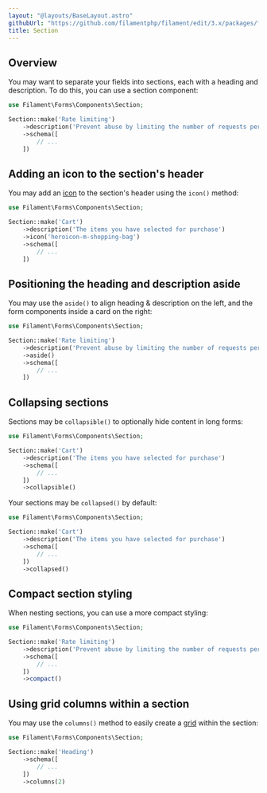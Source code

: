 ```yaml
---
layout: "@layouts/BaseLayout.astro"
githubUrl: "https://github.com/filamentphp/filament/edit/3.x/packages/forms/docs/04-layout/06-section.md"
title: Section
---
```


## Overview

You may want to separate your fields into sections, each with a heading and description. To do this, you can use a section component:

```php
use Filament\Forms\Components\Section;

Section::make('Rate limiting')
    ->description('Prevent abuse by limiting the number of requests per period')
    ->schema([
        // ...
    ])
```

<AutoScreenshot name="forms/layout/section/simple" alt="Section" version="3.x" />

## Adding an icon to the section's header

You may add an [icon](https://blade-ui-kit.com/blade-icons?set=1#search) to the section's header using the `icon()` method:

```php
use Filament\Forms\Components\Section;

Section::make('Cart')
    ->description('The items you have selected for purchase')
    ->icon('heroicon-m-shopping-bag')
    ->schema([
        // ...
    ])
```

<AutoScreenshot name="forms/layout/section/icons" alt="Section with icon" version="3.x" />

## Positioning the heading and description aside

You may use the `aside()` to align heading & description on the left, and the form components inside a card on the right:

```php
use Filament\Forms\Components\Section;

Section::make('Rate limiting')
    ->description('Prevent abuse by limiting the number of requests per period')
    ->aside()
    ->schema([
        // ...
    ])
```

## Collapsing sections

Sections may be `collapsible()` to optionally hide content in long forms:

```php
use Filament\Forms\Components\Section;

Section::make('Cart')
    ->description('The items you have selected for purchase')
    ->schema([
        // ...
    ])
    ->collapsible()
```

Your sections may be `collapsed()` by default:

```php
use Filament\Forms\Components\Section;

Section::make('Cart')
    ->description('The items you have selected for purchase')
    ->schema([
        // ...
    ])
    ->collapsed()
```

## Compact section styling

When nesting sections, you can use a more compact styling:

```php
use Filament\Forms\Components\Section;

Section::make('Rate limiting')
    ->description('Prevent abuse by limiting the number of requests per period')
    ->schema([
        // ...
    ])
    ->compact()
```

## Using grid columns within a section

You may use the `columns()` method to easily create a [grid](grid) within the section:

```php
use Filament\Forms\Components\Section;

Section::make('Heading')
    ->schema([
        // ...
    ])
    ->columns(2)
```
